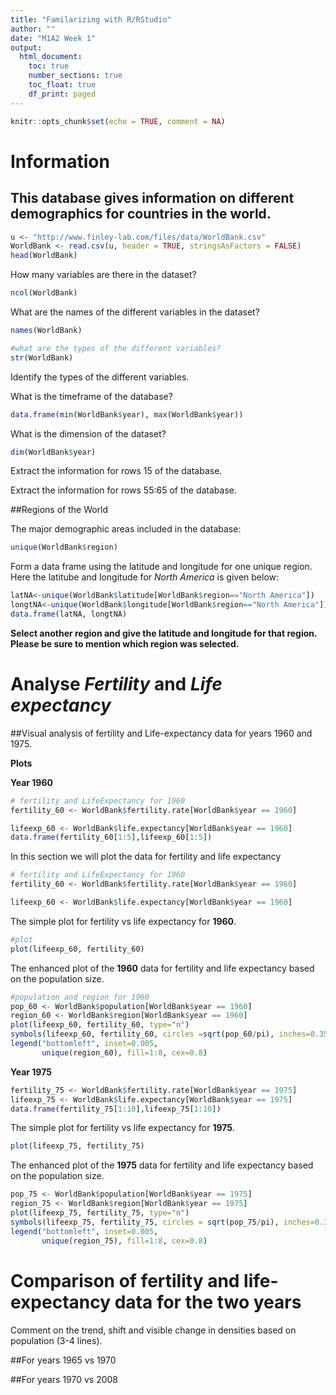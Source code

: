 ```yaml
---
title: "Familarizing with R/RStudio"
author: ""
date: "M1A2 Week 1"
output: 
  html_document:
    toc: true
    number_sections: true
    toc_float: true
    df_print: paged
---
```


```r
knitr::opts_chunk$set(echo = TRUE, comment = NA)
```
# Information

## This database gives information on different demographics for countries in the world.

```r
u <- "http://www.finley-lab.com/files/data/WorldBank.csv"
WorldBank <- read.csv(u, header = TRUE, stringsAsFactors = FALSE)
head(WorldBank)
```
How many variables are there in the dataset?

```r
ncol(WorldBank)
```
What are the names of the different variables in the dataset?
```r
names(WorldBank)

```
```r
#what are the types of the different variables?
str(WorldBank)
```

Identify the types of the different variables.

What is the timeframe of the database?

```r
data.frame(min(WorldBank$year), max(WorldBank$year))

```

What is the dimension of the dataset?

```r
dim(WorldBank$year)

```

Extract the information for rows 15 of the database.


Extract the information for rows 55:65 of the database.


##Regions of the World

The major demographic areas included in the database:

```r
unique(WorldBank$region)
```

Form a data frame using the latitude and longitude for one unique region. Here the latitube and longitude for *North America* is given below:

```r
latNA<-unique(WorldBank$latitude[WorldBank$region=="North America"])
longtNA<-unique(WorldBank$longitude[WorldBank$region=="North America"])
data.frame(latNA, longtNA)
```

**Select another region and give the latitude and longitude for that region. Please be sure to mention which region was selected.**


# Analyse *Fertility* and *Life expectancy*

##Visual analysis of fertility and Life-expectancy data for years 1960 and 1975.

**Plots**

**Year 1960**

```r
# fertility and LifeExpectancy for 1960
fertility_60 <- WorldBank$fertility.rate[WorldBank$year == 1960]

lifeexp_60 <- WorldBank$life.expectancy[WorldBank$year == 1960]
data.frame(fertility_60[1:5],lifeexp_60[1:5])
```


In this section we will plot the data for fertility and life expectancy 

```r
# fertility and LifeExpectancy for 1960
fertility_60 <- WorldBank$fertility.rate[WorldBank$year == 1960]

lifeexp_60 <- WorldBank$life.expectancy[WorldBank$year == 1960]
```

The simple plot for fertility vs life expectancy for **1960**.

```r
#plot
plot(lifeexp_60, fertility_60)
```

The enhanced plot of the **1960** data for fertility and life expectancy based on the population size.

```r
#population and region for 1960
pop_60 <- WorldBank$population[WorldBank$year == 1960]
region_60 <- WorldBank$region[WorldBank$year == 1960]
plot(lifeexp_60, fertility_60, type="n")
symbols(lifeexp_60, fertility_60, circles =sqrt(pop_60/pi), inches=0.35,fg=1:8, bg=match(region_60, unique(region_60)))
legend("bottomleft", inset=0.005,
       unique(region_60), fill=1:8, cex=0.8)
```

**Year 1975**

```r
fertility_75 <- WorldBank$fertility.rate[WorldBank$year == 1975]
lifeexp_75 <- WorldBank$life.expectancy[WorldBank$year == 1975]
data.frame(fertility_75[1:10],lifeexp_75[1:10])
```

The simple plot for fertility vs life expectancy for **1975**.

```r
plot(lifeexp_75, fertility_75)
```

The enhanced plot of the **1975** data for fertility and life expectancy based on the population size.

```r
pop_75 <- WorldBank$population[WorldBank$year == 1975]
region_75 <- WorldBank$region[WorldBank$year == 1975]
plot(lifeexp_75, fertility_75, type="n")
symbols(lifeexp_75, fertility_75, circles = sqrt(pop_75/pi), inches=0.35,fg = 1:8,bg=match(region_75, unique(region_75)))
legend("bottomleft", inset=0.005,
       unique(region_75), fill=1:8, cex=0.8)
```

# Comparison of fertility and life-expectancy data for the two years

Comment on the trend, shift and visible change in densities based on population (3-4 lines).

##For years 1965 vs 1970

##For years 1970 vs 2008

